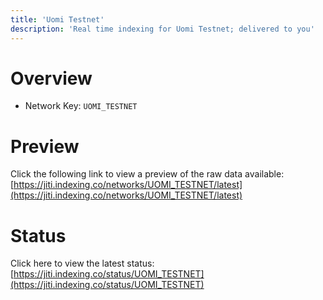 ```yaml
---
title: 'Uomi Testnet'
description: 'Real time indexing for Uomi Testnet; delivered to you'
---
```


# Overview
- Network Key: `UOMI_TESTNET`

# Preview
Click the following link to view a preview of the raw data available: [https://jiti.indexing.co/networks/UOMI_TESTNET/latest](https://jiti.indexing.co/networks/UOMI_TESTNET/latest)

# Status
Click here to view the latest status: [https://jiti.indexing.co/status/UOMI_TESTNET](https://jiti.indexing.co/status/UOMI_TESTNET)
